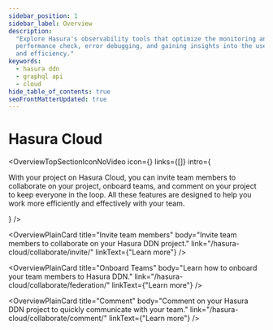 ```yaml
---
sidebar_position: 1
sidebar_label: Overview
description:
  "Explore Hasura's observability tools that optimize the monitoring and debugging of your GraphQL API. Learn about
  performance check, error debugging, and gaining insights into the use of your GraphQL API for increased productivity
  and efficiency."
keywords:
  - hasura ddn
  - graphql api
  - cloud
hide_table_of_contents: true
seoFrontMatterUpdated: true
---
```



# Hasura Cloud

<OverviewTopSectionIconNoVideo
  icon={<Icon />}
  links={[]}
  intro={
    <div>
      <p>
        With your project on Hasura Cloud, you can invite team members to collaborate on your project, onboard teams,
        and comment on your project to keep everyone in the loop. All these features are designed to help you work more
        efficiently and effectively with your team.
      </p>
    </div>
  }
/>

<div className="overview-gallery card-wrapper">

<OverviewPlainCard
  title="Invite team members"
  body="Invite team members to collaborate on your Hasura DDN project."
  link="/hasura-cloud/collaborate/invite/"
  linkText={"Learn more"}
/>

<OverviewPlainCard
  title="Onboard Teams"
  body="Learn how to onboard your team members to Hasura DDN."
  link="/hasura-cloud/collaborate/federation/"
  linkText={"Learn more"}
/>

<OverviewPlainCard
  title="Comment"
  body="Comment on your Hasura DDN project to quickly communicate with your team."
  link="/hasura-cloud/collaborate/comment/"
  linkText={"Learn more"}
/>

</div>
